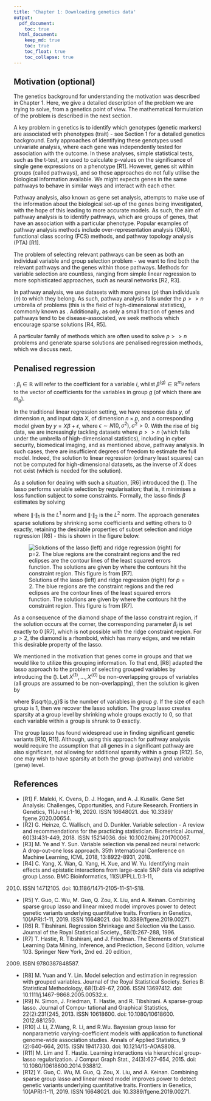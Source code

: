 ```yaml
---
title: 'Chapter 1: Downloading genetics data'
output:
  pdf_document:
    toc: true
  html_document:
    keep_md: true
    toc: true
    toc_float: true
    toc_collapse: true
---
```


## Motivation (optional)
The genetics background for understanding the motivation was described in Chapter 1. 
Here, we give a detailed description of the problem we are trying to solve, from a genetics point of view. The mathematical formulation of the problem is described in the next section.

A key problem in genetics is to identify which genotypes (genetic markers) are associated with phenotypes (trait) - see Section 1 for a detailed genetics background.
Early approaches of identifying these genotypes used univariate analysis, where each gene was independently tested for association with the outcome.
In these analyses, simple statistical tests, such as the t-test, are used to calculate p-values on the significance of single gene expressions on a phenotype [R1]. 
However, genes sit within groups (called pathways), and so these approaches do not fully utilise the biological information available. 
We might expects genes in the same pathways to behave in similar ways and interact with each other.

Pathway analysis, also known as gene set analysis, attempts to make use of the information about the biological set-up of the genes being investigated, with the hope of this leading to more accurate models. 
As such, the aim of pathway analysis is to identify pathways, which are groups of genes, that have an association with a particular phenotype. 
Popular examples of pathway analysis methods include over-representation analysis (ORA), functional class scoring (FCS) methods, and pathway topology analysis (PTA) [R1].

The problem of selecting relevant pathways can be seen as both an individual variable and group selection problem - we want to find both the relevant pathways and the genes within those pathways.
Methods for variable selection are countless, ranging from simple linear regression to more sophisticated approaches, such as neural networks [R2, R3]. 

In pathway analysis, we use datasets with more genes ($p$) than individuals ($n$) to which they belong. As such, pathway analysis falls under the $p>>n$ umbrella of problems (this is the field of high-dimensional statistics), commonly known as \textit{short, fat data problems}. 
Additionally, as only a small fraction of genes and pathways tend to be disease-associated, we seek methods which encourage sparse solutions [R4, R5].

A particular family of methods which are often used to solve $p>>n$ problems and generate sparse solutions are penalised regression methods, which we discuss next.

## Penalised regression
\textit{Note on notation}: $\beta_i \in \mathbb{R}$ will refer to the coefficient for a variable $i$, whilst $\beta^{(g)} \in \mathbb{R}^{m_g}$ refers to the vector of coefficients for the variables in group $g$ (of which there are $m_g$).

In the traditional linear regression setting, we have response data $y$, of dimension $n$, and input data $X$, of dimension $n\times p$, and a corresponding model given by $y = X\beta + \epsilon$, where $\epsilon \sim N(0,\sigma^2), \sigma^2>0$. 
With the rise of big data, we are increasingly tackling datasets where $p>>n$ (which falls under the umbrella of high-dimensional statistics), including in cyber security, biomedical imaging, and as mentioned above, pathway analysis. 
In such cases, there are insufficient degrees of freedom to estimate the full model. Indeed, the solution to linear regression (ordinary least squares) can not be computed for high-dimensional datasets, as the inverse of $X$ does not exist (which is needed for the solution).

As a solution for dealing with such a situation, [R6] introduced the \textit{least absolute shrinkage and selection operator} (\textit{lasso}). The lasso performs variable selection by regularisation; that is, it minimises a loss function subject to some constraints. 
Formally, the lasso finds $\beta$ estimates by solving

\begin{equation} 
	\hat{\beta}_\text{lasso} = \min_\beta \left\{ \frac{1}{2}\left\|y- X \beta\right\| _2^2 + \lambda \left\| \beta \right\|_1 \right\},
\end{equation}
where $\left\| \cdot \right\|_1$  is the $L^1$ norm and $\left\| \cdot \right\|_2$  is the $L^2$ norm. The approach generates sparse solutions by shrinking some coefficients and setting others to 0 exactly, retaining the desirable properties of subset selection and ridge regression [R6] - this is shown in the figure below.

![Solutions of the lasso (left) and ridge regression (right) for $p=2$. The blue regions are the constraint regions and the red eclipses are the contour lines of the least squared errors function. The solutions are given by where the contours hit the constraint region. This figure is from [R7].](images/ridgevslasso.png)

As a consequence of the diamond shape of the lasso constraint region, if the solution occurs at the corner, the corresponding parameter $\beta_j$ is set exactly to 0 [R7], which is not possible with the ridge constraint region. For $p>2$, the diamond is a rhomboid, which has many edges, and we retain this desirable property of the lasso.

We mentioned in the motivation that genes come in groups and that we would like to utilize this grouping information. 
To that end, [R8] adapted the lasso approach to the problem of selecting grouped variables by introducing the \textit{group lasso} (\textit{gLasso}). 
Let $X^{(1)}, \dots, X^{(G)}$ be non-overlapping groups of variables (all groups are assumed to be non-overlapping), then the solution is given by

\begin{equation}
	\hat{\beta}_\text{gLasso} = \min_{\beta} \left\{ \frac{1}{2}\left\|y-\sum_{g=1}^{G} X^{(g)} \beta^{(g)} \right\| _2^2 + \lambda  \sum_{g=1}^{G} \sqrt{p_g} \left\| \beta^{(g)} \right\|_2 \right\},
\end{equation}
where $\sqrt{p_g}$ is the number of variables in group $g$. If the size of each group is 1, then we recover the lasso solution. 
The group lasso creates sparsity at a group level by shrinking whole groups exactly to 0, so that each variable within a group is shrunk to 0 exactly. 
 
The group lasso has found widespread use in finding significant genetic variants [R10, R11]. Although, using this approach for pathway analysis would require the assumption that all genes in a significant pathway are also significant, not allowing for additional sparsity within a group [R12]. 
So, one may wish to have sparsity at both the group (pathway) and variable (gene) level. 

## References
- [R1] F. Maleki, K. Ovens, D. J. Hogan, and A. J. Kusalik. Gene Set Analysis: Challenges, Opportunities,
and Future Research. Frontiers in Genetics, 11(June):1-16, 2020. ISSN 16648021. doi: 10.3389/
fgene.2020.00654.
- [R2] G. Heinze, C. Wallisch, and D. Dunkler. Variable selection - A review and recommendations
for the practicing statistician. Biometrical Journal, 60(3):431-449, 2018. ISSN 15214036. doi:
10.1002/bimj.201700067.
- [R3] M. Ye and Y. Sun. Variable selection via penalized neural network: A drop-out-one loss approach.
35th International Conference on Machine Learning, ICML 2018, 13:8922-8931, 2018.
- [R4] C. Yang, X. Wan, Q. Yang, H. Xue, and W. Yu. Identifying main effects and epistatic interactions
from large-scale SNP data via adaptive group Lasso. BMC Bioinformatics, 11(SUPPLL.1):1-11,
2010. ISSN 14712105. doi: 10.1186/1471-2105-11-S1-S18.
- [R5] Y. Guo, C. Wu, M. Guo, Q. Zou, X. Liu, and A. Keinan. Combining sparse group lasso and linear
mixed model improves power to detect genetic variants underlying quantitative traits. Frontiers
in Genetics, 10(APR):1-11, 2019. ISSN 16648021. doi: 10.3389/fgene.2019.00271.
- [R6] R. Tibshirani. Regression Shrinkage and Selection via the Lasso. Journal of the Royal Statistical
Society., 58(1):267-288, 1996.
- [R7] T. Hastie, R. Tibshirani, and J. Friedman. The Elements of Statistical Learning Data Mining,
Inference, and Prediction, Second Edition, volume 103. Springer New York, 2nd ed. 20 edition,
2009. ISBN 9780387848587.
- [R8] M. Yuan and Y. Lin. Model selection and estimation in regression with grouped variables. Journal of
the Royal Statistical Society. Series B: Statistical Methodology, 68(1):49-67, 2006. ISSN 13697412.
doi: 10.1111/j.1467-9868.2005.00532.x.
- [R9] N. Simon, J. Friedman, T. Hastie, and R. Tibshirani. A sparse-group lasso. Journal of Compu-
tational and Graphical Statistics, 22(2):231{245, 2013. ISSN 10618600. doi: 10.1080/10618600.
2012.681250.
- [R10] J. Li, Z.Wang, R. Li, and R.Wu. Bayesian group lasso for nonparametric varying-coefficient models
with application to functional genome-wide association studies. Annals of Applied Statistics, 9
(2):640-664, 2015. ISSN 19417330. doi: 10.1214/15-AOAS808.
- [R11] M. Lim and T. Hastie. Learning interactions via hierarchical group-lasso regularization. J Comput
Graph Stat., 24(3):627-654, 2015. doi: 10.1080/10618600.2014.938812.
- [R12] Y. Guo, C. Wu, M. Guo, Q. Zou, X. Liu, and A. Keinan. Combining sparse group lasso and linear
mixed model improves power to detect genetic variants underlying quantitative traits. Frontiers
in Genetics, 10(APR):1-11, 2019. ISSN 16648021. doi: 10.3389/fgene.2019.00271.